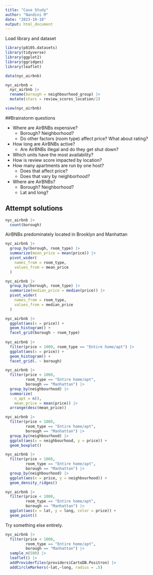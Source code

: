 ```yaml
---
title: "Case Study"
author: "Nandini M"
date: "2023-10-10"
output: html_document
---
```


Load library and dataset
```r
library(p8105.datasets)
library(tidyverse)
library(ggplot2)
library(ggridges)
library(leaflet)

data(nyc_airbnb)

nyc_airbnb =
  nyc_airbnb |> 
  rename(borough = neighbourhood_group) |>
  mutate(stars = review_scores_location/2)

view(nyc_airbnb)
```

##Brainstorm questions

* Where are AirBNBs expensive?
  * Borough? Neighborhood?
  * Do other factors (room type) affect price? What about rating?
* How long are AirBNBs active?
  * Are AirBNBs illegal and do they get shut down?
* Which units have the most availability?
* How is review score impacted by location?
* How many apartments are run by one host?
  * Does that affect price?
  * Does that vary by neighborhood?
* Where are AirBNBs?
  * Borough? Neighborhood?
  * Lat and long?
  
## Attempt solutions

```r
nyc_airbnb |> 
  count(borough)
```

AirBNBs predominately located in Brooklyn and Manhattan

```r
nyc_airbnb |> 
  group_by(borough, room_type) |> 
  summarize(mean_price = mean(price)) |> 
  pivot_wider(
    names_from = room_type,
    values_from = mean_price
  )

nyc_airbnb |> 
  group_by(borough, room_type) |> 
  summarize(median_price = median(price)) |> 
  pivot_wider(
    names_from = room_type,
    values_from = median_price
  )
```

```r
nyc_airbnb |> 
  ggplot(aes(x = price)) +
  geom_histogram() +
  facet_grid(borough ~ room_type)
  
nyc_airbnb |> 
  filter(price < 1000, room_type == "Entire home/apt") |> 
  ggplot(aes(x = price)) +
  geom_histogram() +
  facet_grid(. ~ borough)
```

```r
nyc_airbnb |> 
  filter(price < 1000, 
         room_type == "Entire home/apt",
         borough == "Manhattan") |> 
  group_by(neighbourhood) |> 
  summarize(
    n_apt = n(),
    mean_price = mean(price)) |> 
  arrange(desc(mean_price))
```

```r
nyc_airbnb |> 
  filter(price < 1000, 
         room_type == "Entire home/apt",
         borough == "Manhattan") |> 
  group_by(neighbourhood) |> 
  ggplot(aes(x = neighbourhood, y = price)) +
  geom_boxplot()

nyc_airbnb |> 
  filter(price < 1000, 
         room_type == "Entire home/apt",
         borough == "Manhattan") |> 
  group_by(neighbourhood) |> 
  ggplot(aes(x = price, y = neighbourhood)) +
  geom_density_ridges() 
```

```r
nyc_airbnb |> 
  filter(price < 1000, 
         room_type == "Entire home/apt",
         borough == "Manhattan") |> 
  ggplot(aes(x = lat, y = long, color = price)) +
  geom_point()
```

Try something else entirely.

```r
nyc_airbnb |> 
  filter(price < 1000, 
         room_type == "Entire home/apt",
         borough == "Manhattan") |> 
  sample_n(500) |> 
  leaflet() |> 
  addProviderTiles(providers$CartoDB.Positron) |> 
  addCircleMarkers(~lat,~long, radius = .5)
```

